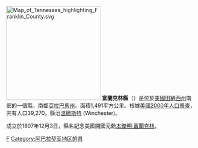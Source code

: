 {{Otheruses|富蘭克林縣|subject=美國田納西州的一個縣|other=同名的縣}}
[[File:Map_of_Tennessee_highlighting_Franklin_County.svg|250px]]
'''富蘭克林縣'''（{{lang-en|Franklin County}}）是位於[[美國|美國]][[田納西州|田納西州]]南部的一個縣，南鄰[[亞拉巴馬州|亞拉巴馬州]]。面積1,491平方公里。根據[[美國2000年人口普查|美國2000年人口普查]]，共有人口39,270。縣治[[溫徹斯特_(田納西州)|溫徹斯特]] (Winchester)。

成立於1807年12月3日，縣名紀念美國開國元勳[[本傑明·富蘭克林|本傑明·富蘭克林]]。
{{Tennessee-stub}}
[[Category:田納西州行政區劃|F]]
[[Category:阿巴拉契亚地区的县|Category:阿巴拉契亚地区的县]]